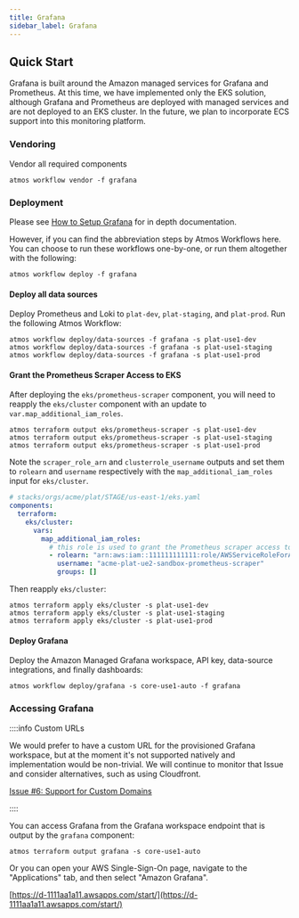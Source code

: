 ```yaml
---
title: Grafana
sidebar_label: Grafana
---
```


## Quick Start

Grafana is built around the Amazon managed services for Grafana and Prometheus. At this time, we have implemented only
the EKS solution, although Grafana and Prometheus are deployed with managed services and are not deployed to an EKS
cluster. In the future, we plan to incorporate ECS support into this monitoring platform.

### Vendoring

Vendor all required components

```console
atmos workflow vendor -f grafana
```

### Deployment

Please see
[How to Setup Grafana](https://docs.cloudposse.com/reference-architecture/how-to-guides/tutorials/how-to-setup-grafana)
for in depth documentation.

However, if you can find the abbreviation steps by Atmos Workflows here. You can choose to run these workflows
one-by-one, or run them altogether with the following:

```console
atmos workflow deploy -f grafana
```

#### Deploy all data sources

Deploy Prometheus and Loki to `plat-dev`, `plat-staging`, and `plat-prod`. Run the following Atmos Workflow:

```console
atmos workflow deploy/data-sources -f grafana -s plat-use1-dev
atmos workflow deploy/data-sources -f grafana -s plat-use1-staging
atmos workflow deploy/data-sources -f grafana -s plat-use1-prod
```

#### Grant the Prometheus Scraper Access to EKS

After deploying the `eks/prometheus-scraper` component, you will need to reapply the `eks/cluster` component with an
update to `var.map_additional_iam_roles`.

```console
atmos terraform output eks/prometheus-scraper -s plat-use1-dev
atmos terraform output eks/prometheus-scraper -s plat-use1-staging
atmos terraform output eks/prometheus-scraper -s plat-use1-prod
```

Note the `scraper_role_arn` and `clusterrole_username` outputs and set them to `rolearn` and `username` respectively
with the `map_additional_iam_roles` input for `eks/cluster`.

```yaml
# stacks/orgs/acme/plat/STAGE/us-east-1/eks.yaml
components:
  terraform:
    eks/cluster:
      vars:
        map_additional_iam_roles:
          # this role is used to grant the Prometheus scraper access to this cluster. See eks/prometheus-scraper
          - rolearn: "arn:aws:iam::111111111111:role/AWSServiceRoleForAmazonPrometheusScraper_111111111111111"
            username: "acme-plat-ue2-sandbox-prometheus-scraper"
            groups: []
```

Then reapply `eks/cluster`:

```console
atmos terraform apply eks/cluster -s plat-use1-dev
atmos terraform apply eks/cluster -s plat-use1-staging
atmos terraform apply eks/cluster -s plat-use1-prod
```

#### Deploy Grafana

Deploy the Amazon Managed Grafana workspace, API key, data-source integrations, and finally dashboards:

```console
atmos workflow deploy/grafana -s core-use1-auto -f grafana
```

### Accessing Grafana

::::info Custom URLs

We would prefer to have a custom URL for the provisioned Grafana workspace, but at the moment it's not supported
natively and implementation would be non-trivial. We will continue to monitor that Issue and consider alternatives, such
as using Cloudfront.

[Issue #6: Support for Custom Domains](https://github.com/aws/amazon-managed-grafana-roadmap/issues/6)

::::

You can access Grafana from the Grafana workspace endpoint that is output by the `grafana` component:

```console
atmos terraform output grafana -s core-use1-auto
```

Or you can open your AWS Single-Sign-On page, navigate to the "Applications" tab, and then select "Amazon Grafana".

[https://d-1111aa1a11.awsapps.com/start/](https://d-1111aa1a11.awsapps.com/start/)
